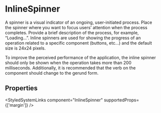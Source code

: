 
<Meta of={InlineSpinnerStories} />

# InlineSpinner

A spinner is a visual indicator of an ongoing, user-initiated process. Place the spinner where you want to focus users’
attention when the process completes. Provide a brief description of the process, for example, “Loading…”. Inline spinners
are used for showing the progress of an operation related to a specific component (buttons, etc...) and the default size
is 24x24 pixels.

To improve the perceived performance of the application, the inline spinner should only be shown when the operation takes
more than 200 milliseconds. Additionally, it is recommended that the verb on the component should change to the gerund form.

<Primary />

## Properties

<ArgTypes of={InlineSpinnerStories} />

<StyledSystemLinks component="InlineSpinner" supportedProps={['margin']} />

<Stories includePrimary={false} />
